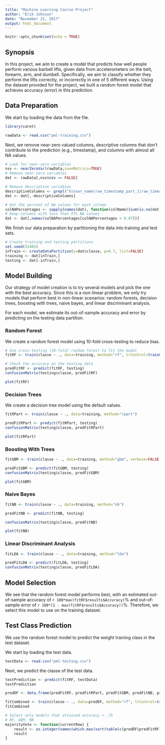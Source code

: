 ```yaml
---
title: "Machine Learning Course Project"
author: "Erik Johnson"
date: "November 21, 2017"
output: html_document
---
```


```r
knitr::opts_chunk$set(echo = TRUE)
```

## Synopsis
In this project, we aim to create a model that predicts how well people perform various barbell lifts, given data from accelerometers on the belt, forearm, arm, and dumbell. Specifically, we aim to classify whether they perform the lifts correctly, or incorrectly in one of 5 different ways. Using the dataset provided for the project, we built a random forest model that achieves accuracy (error) in this prediction.

## Data Preparation
We start by loading the data from the file.
```r
library(caret)
```
```r
rawData <- read.csv("pml-training.csv")
```

Next, we remove near-zero valued columns, descriptive columns that don't contribute to the prediction (e.g., timestamp), and columns with almost all NA values.
```r
# Look for near-zero variables
nsv <- nearZeroVar(rawData,saveMetrics=TRUE)
# Remove near-zero variables
dat <- rawData[,nsv$nzv == FALSE]
```
```r
# Remove descriptive variables
descriptiveColumns <- grepl("X|user_name|raw_timestamp_part_1|raw_timestamp_part_2|cvtd_timestamp", names(dat))
dat <- dat[,-descriptiveColumns]
```
```r
# Get the percent of NA values for each column
colNAPercentages <- sapply(names(dat), function(colName){sum(is.na(dat[[colName]]))/nrow(dat)})
# Keep columns with less than 97% NA values
dat <- dat[,names(colNAPercentages[colNAPercentages < 0.97])]
```

We finish our data preparation by partitioning the data into training and test sets.
```r
# Create training and testing partitions
set.seed(32465)
inTrain <- createDataPartition(y=dat$classe, p=0.7, list=FALSE)
training <- dat[inTrain,]
testing <- dat[-inTrain,]
```

## Model Building
Our strategy of model creation is to try several models and pick the one with the best accuracy. Since this is a non-linear problem, we only try models that perform best in non-linear scenarios: random forests, decision trees, boosting with trees, naive bayes, and linear discriminant analysis.

For each model, we estimate its out-of-sample accuracy and error by predicting on the testing data partition.

### Random Forest
We create a random forest model using 10-fold cross-testing to reduce bias.
```r
# Use cross-testing (10-fold) random forest to fit the model
fitRF <- train(classe ~ ., data=training, method="rf", trControl=trainControl(method="cv",10))
```
```r
# Check the accuracy on the testing data
predFitRF <- predict(fitRF, testing)
confusionMatrix(testing$classe, predFitRF)
```
```r
plot(fitRF)
```

### Decision Trees
We create a decision tree model using the default values.
```r
fitRPart <- train(classe ~ ., data=training, method="rpart")
```
```r
predFitRPart <- predict(fitRPart, testing)
confusionMatrix(testing$classe, predFitRPart)
```
```r
plot(fitRPart)
```

### Boosting With Trees
```r
fitGBM <- train(classe ~ ., data=training, method="gbm", verbose=FALSE)
```
```r
predFitGBM <- predict(fitGBM, testing)
confusionMatrix(testing$classe, predFitGBM)
```
```r
plot(fitGBM)
```

### Naive Bayes
```r
fitNB <- train(classe ~ ., data=training, method="nb")
```
```r
predFitNB <- predict(fitNB, testing)
```
```r
confusionMatrix(testing$classe, predFitNB)
```
```r
plot(fitNB)
```

### Linear Discriminant Analysis
```r
fitLDA <- train(classe ~ ., data=training, method="lda")
```
```r
predFitLDA <- predict(fitLDA, testing)
confusionMatrix(testing$classe, predFitLDA)
```

## Model Selection
We see that the random forest model performs best, with an estimated out-of-sample accuracy of `r 100*max(fitRF$results$Accuracy)`% and out-of-sample error of `r 100*(1 - max(fitRF$results$Accuracy))`%. Therefore, we select this model to use on the training dataset.

## Test Class Prediction
We use the random forest model to predict the weight training class in the test dataset.

We start by loading the test data.
```r
testData <- read.csv("pml-testing.csv")
```

Next, we predict the classe of the test data.
```r
testPrediction <- predict(fitRF, testData)
testPrediction
```



```r
predDF <- data.frame(predFitRF, predFitRPart, predFitGBM, predFitNB, predFitLDA, classe = testing$classe)
```

```r
fitCombined <- train(classe ~ ., data=predDF, method="rf", trControl=trainControl(method="cv",10))
fitCombined
```

```r
# Select only models that attained accuracy > .75
# RF, GBM, NB
majorityVote <- function(currentRow) {
    result <- as.integer(names(which.max(sort(table(c(predDF$predFitRF[currentRow], predDF$predFitGBM[currentRow], predDF$predFitNB[currentRow])), decreasing=TRUE)))[1])
    result
}
```
